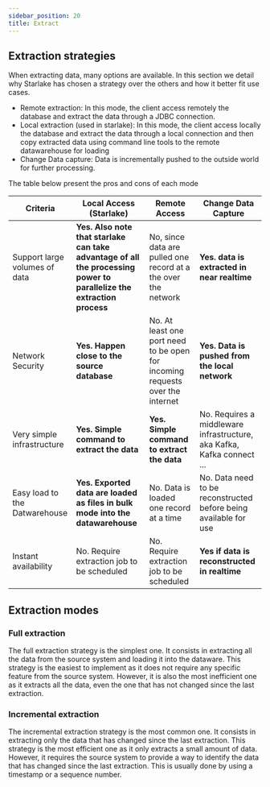 ```yaml
---
sidebar_position: 20
title: Extract
---
```





## Extraction strategies

When extracting data, many options are available. In this section we detail why Starlake has chosen a strategy over the others
and how it better fit use cases.

- Remote extraction: In this mode, the client access remotely the database and extract the data through a JDBC connection.
- Local extraction (used in starlake): In this mode, the client access locally the database and extract the data through a local connection and then copy extracted data
using command line tools to the remote datawarehouse for loading
- Change Data capture: Data is incrementally pushed to the outside world for further processing.

The table below present the pros and cons of each mode


| Criteria             | Local Access (Starlake)   | Remote Access            | Change Data Capture   |
|----------------------|----------------|-----------------|---------------------|
| Support large volumes of data | __Yes. Also note that starlake can take advantage of all the processing power to parallelize the extraction process__ | No, since data are pulled one record at a the over the network| __Yes. data is extracted in near realtime__ |
| Network Security | __Yes. Happen close to the source database__ | No. At least one port need to be open for incoming requests over the internet | __Yes. Data is pushed from the local network__ |
| Very simple infrastructure | __Yes. Simple command to extract the data__ | __Yes. Simple command to extract the data__ | No. Requires a middleware infrastructure, aka Kafka, Kafka connect ...|
| Easy load to the Datwarehouse | __Yes. Exported data are loaded as files in bulk mode into the datawarehouse__ | No. Data is loaded one record at a time | No. Data need to be reconstructed before being available for use|
| Instant availability| No. Require extraction job to be scheduled | No. Require extraction job to be scheduled | __Yes if data is reconstructed in realtime__ |

## Extraction modes

### Full extraction

The full extraction strategy is the simplest one. It consists in extracting all the data from the source system and loading it
into the dataware. This strategy is the easiest to implement as it does not require any specific feature from the source system.
However, it is also the most inefficient one as it extracts all the data, even the one that has not changed since the last extraction.



### Incremental extraction

The incremental extraction strategy is the most common one. It consists in extracting only the data that has changed since the last extraction.
This strategy is the most efficient one as it only extracts a small amount of data. However, it requires the source system to provide a way to
identify the data that has changed since the last extraction. This is usually done by using a timestamp or a sequence number.

